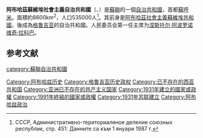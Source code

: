 {{refimprove|time=2015-01-21T23:09:56+00:00}}
{{Infobox former subdivision
|conventional_long_name = 阿佈哈茲蘇維埃社會主義自治共和國
|native_name = Аҧснытәи Автономтә Советтә Социалисттә Республика<br/>აფხაზეთის ავტონომიური საბჭოთა სოციალისტური რესპუბლიკა<br/>Абхазская Автономная Советская Социалистическая Республика
|common_name = 阿佈哈茲
|subdivision=[[苏维埃社会主义自治共和国|自治共和國]]
|nation=[[格魯吉亞蘇維埃社會主義共和國|格魯吉亞蘇維埃社會主義共和國]]
|continent = Asia
|p1 = 阿佈哈茲社會主義蘇維埃共和國
|flag_p1 =  Flag of Abkhazian_SSR.svg
|s1 = 阿佈哈茲共和國
|flag_s1 =  Flag of Abkhazia.svg
|s2 = 阿佈哈茲自治共和國政府
|flag_s2 =  Flag of Georgia (1990-2004).svg
|image_flag = Flag of Abkhazian ASSR.svg
|image_coat = Emblem of the Abkhaz ASSR (1978–1992).svg
|national_motto = "Апролетарцәа атәылақуа ӡегьы рҿы иҟоу, шәҽеидышәкыл!
全世界无产者联合起来！"
|national_anthem = 
|image_map = Abkhazia in Georgia.svg
|image_map_caption = 阿布哈茲在格鲁吉亚的位置
|capital = 蘇呼米
|government_type  = 苏维埃社会主义自治共和国
|common_language = [[俄语|俄语]]<sup>a</sup>
|date_start = 2月19日
|year_start = 1931年
|date_end = 7月23日
|year_end = 1992年
|stat_year1 = 
|stat_area1 = 8600
|stat_pop1 = 
|currency = [[蘇聯盧布|盧布]]
|footnote_a = 
}}

'''阿布哈茲蘇維埃社會主義自治共和國'''（{{lang-ab|Аҧснытәи Автономтә Советтә Социалисттә Республика}}、{{lang-ka|აფხაზეთის ავტონომიური საბჭოთა სოციალისტური რესპუბლიკა}}）是[[蘇聯|蘇聯]]的一個[[苏维埃社会主义自治共和国|自治共和國]]，首都[[蘇呼米|蘇呼米]]。面積約8600km<sup>2</sup>，人口535000人<ref>СССР, Административно-териториаляное деление союзных республик, стр. 451: Данните са към 1 януари 1987 г. </ref>。其前身是[[阿布哈茲社會主義蘇維埃共和國|阿布哈茲社會主義蘇維埃共和國]]，後成為[[格鲁吉亚|格鲁吉亚]]的自治共和國。人民委员会第一任主席为[[涅斯托尔·阿波罗诺维奇·拉科巴|涅斯托尔·阿波罗诺维奇·拉科巴]]。

==参考文献==
{{reflist}}

{{蘇聯自治共和國}}
[[Category:阿布哈兹历史|Category:阿布哈兹历史]]
[[Category:格鲁吉亚历史政权|Category:格鲁吉亚历史政权]]
[[category:蘇聯自治共和國|category:蘇聯自治共和國]]
[[Category:已不存在的西亚共和国|Category:已不存在的西亚共和国]]
[[Category:亚洲已不存在的共产主义国家|Category:亚洲已不存在的共产主义国家]]
[[Category:1931年建立的國家或政權|Category:1931年建立的國家或政權]]
[[Category:1991年終結的國家或政權|Category:1991年終結的國家或政權]]
[[Category:1931年苏联建立|Category:1931年苏联建立]]
[[Category:阿布哈兹政治|Category:阿布哈兹政治]]
